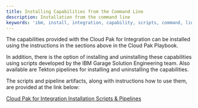 ```yaml
---
title: Installing Capabilities from the Command Line
description: Installation from the command line
keywords: 'ibm, install, integration, capability, scripts, command, line'
---
```


The capabilities provided with the Cloud Pak for Integration
can be installed using the instructions in 
the sections above in the 
Cloud Pak Playbook.

In addition, there is the option of installing and uninstalling
these capabilities using scripts developed by the IBM Garage
Solution Engineering team. Also available are Tekton pipelines
for installing and uninstalling the capabilities.

The scripts and pipeline artifacts, along with instructions
how to use them, are provided at the link below:

[Cloud Pak for Integration Installation Scripts & Pipelines](https://github.com/ibm-cloud-architecture/cp4i-setup/blob/master/README.md)